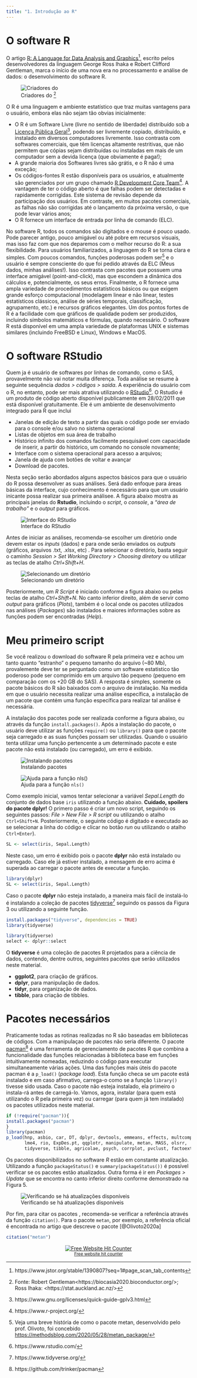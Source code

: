 ```yaml
---
title: "1. Introdução ao R"
---
```


# O software R

O artigo [R: A Language for Data Analysis and Graphics](https://www.jstor.org/stable/1390807?seq=1#page_scan_tab_contents)[^1], escrito pelos desenvolvedores da linguagem George Ross Ihaka e Robert Clifford Gentleman, marca o início de uma nova era no processamento e análise de dados: o desenvolvimento do software R.

[^1]: https://www.jstor.org/stable/1390807?seq=1#page_scan_tab_contents

![Criadores do [^2]](figs/autores_r.png)

[^2]: Fonte: Robert Gentleman\<https://biocasia2020.bioconductor.org/\>; Ross Ihaka: \<https://stat.auckland.ac.nz/\>

[^3]: Fonte: Robert Gentleman\<https://biocasia2020.bioconductor.org/\>; Ross Ihaka: \<https://stat.auckland.ac.nz/\>

O R é uma linguagem e ambiente estatístico que traz muitas vantagens para o usuário, embora elas não sejam tão obvias inicialmente:

-   O R é um Software Livre (livre no sentido de liberdade) distribuído sob a [Licença Pública Geral](https://www.gnu.org/licenses/quick-guide-gplv3.html)[^4], podendo ser livremente copiado, distribuído, e instalado em diversos computadores livremente. Isso contrasta com softwares comerciais, que têm licenças altamente restritivas, que não permitem que cópias sejam distribuídas ou instaladas em mais de um computador sem a devida licença (que obviamente é paga!);
-   A grande maioria dos Softwares livres são grátis, e o R não é uma exceção;
-   Os códigos-fontes R estão disponíveis para os usuários, e atualmente são gerenciados por um grupo chamado [R Development Core Team](https://www.r-project.org/)[^5]. A vantagem de ter o código aberto é que falhas podem ser detectadas e rapidamente corrigidas. Este sistema de revisão depende da participação dos usuários. Em contraste, em muitos pacotes comerciais, as falhas não são corrigidas até o lançamento da próxima versão, o que pode levar vários anos;
-   O R fornece um interface de entrada por linha de comando (ELC).

[^4]: https://www.gnu.org/licenses/quick-guide-gplv3.html

[^5]: https://www.r-project.org/

No software R, todos os comandos são digitados e o mouse é pouco usado. Pode parecer antigo, pouco amigável ou até pobre em recursos visuais, mas isso faz com que nos deparemos com o melhor recurso do R: a sua flexibilidade. Para usuários familiarizados, a linguagem do R se torna clara e simples. Com poucos comandos, funções poderosas podem ser[^6] e o usuário é sempre consciente do que foi pedido através da ELC (Meus dados, minhas análises!). Isso contrasta com pacotes que possuem uma interface amigável (point-and-click), mas que escondem a dinâmica dos cálculos e, potencialmente, os seus erros. Finalmente, o R fornece uma ampla variedade de procedimentos estatísticos básicos ou que exigem grande esforço computacional (modelagem linear e não linear, testes estatísticos clássicos, análise de séries temporais, classificação, agrupamento, etc.) e recursos gráficos elegantes. Um dos pontos fortes de R é a facilidade com que gráficos de qualidade podem ser produzidos, incluindo símbolos matemáticos e fórmulas, quando necessário. O software R está disponível em uma ampla variedade de plataformas UNIX e sistemas similares (incluindo FreeBSD e Linux), Windows e MacOS.

[^6]: Veja uma breve história de como o pacote metan, desenvolvido pelo prof. Olivoto, foi concebido <https://methodsblog.com/2020/05/28/metan_package/>

# O software RStudio

Quem ja é usuário de softwares por linhas de comando, como o SAS, provavelmente não vai notar muita diferença. Toda análise se resume à seguinte sequência *dados \> códigos \> saída*. A experiência do usuário com o R, no entanto, pode ser mais atrativa utilizando o [RStudio](https://www.rstudio.com/)[^7]. O Rstudio é um produto de código aberto disponível publicamente em 28/02/2011 que está disponível gratuitamente. Ele é um ambiente de desenvolvimento integrado para R que inclui

[^7]: https://www.rstudio.com/

-   Janelas de edição de texto a partir das quais o código pode ser enviado para o console e/ou salvo no sistema operacional
-   Listas de objetos em sua área de trabalho
-   Histórico infinito dos comandos facilmente pesquisável com capacidade de inserir, a partir do histórico, um comando no console novamente;
-   Interface com o sistema operacional para acesso a arquivos;
-   Janela de ajuda com botões de voltar e avançar
-   Download de pacotes.

Nesta seção serão abordados alguns aspectos básicos para que o usuário do R possa desenvolver as suas análises. Será dado enfoque para áreas básicas da interface, cujo conhecimento é necessário para que um usuário inicante possa realizar sua primeira análisee. A figura abaixo mostra as principais janelas do **Rstudio**, incluindo o *script*, o *console*, a *"área de trabalho"* e o *output* para gráficos.

![Interface do RStudio](figures/Console.png)

Antes de iniciar as análises, recomenda-se escolher um diretório \indt{diretório} onde devem estar os *inputs* (dados) e para onde serão enviados os *outputs* (gráficos, arquivos .txt, .xlsx, etc) \indt{imputs}\indt{outputs}. Para selecionar o diretório, basta seguir o caminho *Session \> Set Working Directory \> Choosing diretory* ou utilizar as teclas de atalho *Ctrl+Shift+H*.

![Selecionando um diretório](figures/Diretory.png)

Posteriormente, um *R Script* é iniciado conforme a figura abaixo ou pelas teclas de atalho *Ctrl+Shift+N*. No canto inferior direito, além de servir como *output* para gráficos (*Plots*), também é o local onde os pacotes utilizados nas análises (*Packages*) são instalados e maiores informações sobre as funções podem ser encontradas (*Help*).

# Meu primeiro script

Se você realizou o download do software R pela primeira vez e achou um tanto quanto "estranho" o pequeno tamanho do arquivo (\~80 Mb), provalemente deve ter se perguntado como um software estatistico tão poderoso pode ser comprimido em um arquivo tão pequeno (pequeno em comparação com os +20 GB do SAS). A resposta é simples, somente os pacote básicos do R são baixados com o arquivo de instalação. Na medida em que o usuário necessita realizar uma análise específica, a instalação de um pacote que contém uma função específica para realizar tal análise é necessária.

A instalação dos pacotes pode ser realizada conforme a figura abaixo, ou através da função `install.packages()`. Após a instalação do pacote, o usuário deve utilizar as funções `require()` ou `library()` \indt{require} \indt{library}para que o pacote seja carregado e as suas funções possam ser utilizadas. Quando o usuário tenta utilizar uma função pertencente a um determinado pacote e este pacote não está instalado (ou carregado), um erro é exibido.

![Instalando pacotes](figures/Install.png)

![Ajuda para a função `nls()`](figures/Help.png)

Como exemplo inicial, vamos tentar selecionar a variável *Sepal.Length* do conjunto de dados base `iris` utilizando a função abaixo. **Cuidado, spoilers do pacote dplyr!** O primero passo é criar um novo script, seguindo os seguintes passos: *File \> New File \> R script* ou utilizando o atalho `Ctrl+Shift+N`. Posteriormente, o seguinte código é digitado e executado ao se selecionar a linha do código e clicar no botão *run* ou utilizando o atalho `Ctrl+Enter`).

```r
SL <- select(iris, Sepal.Length)
```

Neste caso, um erro é exibido pois o pacote **dplyr** não está instalado ou carregado. Caso ele já estiver instalado, a mensagem de erro acima é superada ao carregar o pacote antes de executar a função.

```r
library(dplyr)
SL <- select(iris, Sepal.Length)
```

Caso o pacote **dplyr** não esteja instalado, a maneira mais fácil de instalá-lo é instalando a coleção de pacotes [tidyverse](https://www.tidyverse.org/)[^8] seguindo os passos da Figura 3 ou utilizando a seguinte função.

[^8]: https://www.tidyverse.org/

```r
install.packages("tidyverse", dependencies = TRUE)
library(tidyverse)
```

```r
library(tidyverse)
select <- dplyr::select

```

O **tidyverse** é uma coleção de pacotes R projetados para a ciência de dados, contendo, dentre outros, seguintes pacotes que serão utilizados neste material.

-   **ggplot2**, para criação de gráficos.
-   **dplyr**, para manipulação de dados.
-   **tidyr**, para organização de dados.
-   **tibble**, para criação de tibbles.

# Pacotes necessários

Praticamente todas as rotinas realizadas no R são baseadas em bibliotecas de códigos. Com a manipulaçao de pacotes não seria diferente. O pacote [pacman](https://github.com/trinker/pacman)[^9] é uma ferramenta de gerenciamento de pacotes R que combina a funcionalidade das funções relacionadas à biblioteca base em funções intuitivamente nomeadas, reduzindo o código para executar simultaneamente várias ações. Uma das funções mais úteis do pacote pacman é a `p_load()`\indf{p\_load} (*package load*). Esta função checa se um pacote está instalado e em caso afirmativo, carrega-o como se a função `library()` tivesse sido usada. Caso o pacote não esteja instalado, ela primeiro o instala-rá antes de carregá-lo. Vamos, agora, instalar (para quem está utilizando o R pela primeira vez) ou carregar (para quem já tem instalado) os pacotes utilizados neste material.

[^9]: https://github.com/trinker/pacman

```r
if (!require("pacman")){
install.packages("pacman")
}
library(pacman)
p_load(hnp, asbio, car, DT, dplyr, devtools, emmeans, effects, multcomp,
       lme4, rio, ExpDes.pt, qqplotr, manipulate, metan, MASS, olsrr,
       tidyverse, tibble, agricolae, psych, corrplot, pvclust, factoextra, ggfortify)

```

Os pacotes disponibilizados no software *R* estão em constante atualização. Utilizando a função `packageStatus()` e `summary(packageStatus())` é possível verificar se os pacotes estão atualizados. Outra forma é ir em *Packages \> Update* que se encontra no canto inferior direito conforme demonstrado na Figura 5.

![Verificando se há atualizações disponíveis](figures/Update.png)

Por fim, para citar os pacotes \indt{pacotes}, recomenda-se verificar a referência através da função `citation()`. \indt{citação de pacotes} \indt{atualização} Para o pacote `metan`, por exemplo, a referência oficial é encontrada no artigo que descreve o pacote [@Olivoto2020a]

```r
citation("metan")
```




```{=html}
<div align='center'><a href='https://www.free-website-hit-counter.com'><img src='https://www.free-website-hit-counter.com/c.php?d=9&id=138588&s=2' border='0' alt='Free Website Hit Counter'></a><br / ><small><a href='https://www.free-website-hit-counter.com' title="Free Website Hit Counter">Free website hit counter</a></small></div>
```
